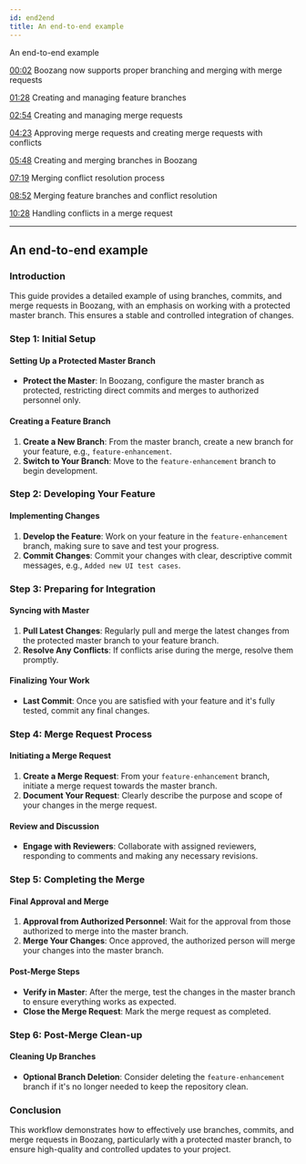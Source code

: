 ```yaml
---
id: end2end
title: An end-to-end example
---
```


 
<YouTubeEmbed embedId="ja7ETXsjKGI">An end-to-end example</YouTubeEmbed>

[00:02](https://www.youtube.com/watch?v=ja7ETXsjKGI&t=2) Boozang now supports proper branching and merging with merge requests

[01:28](https://www.youtube.com/watch?v=ja7ETXsjKGI&t=88) Creating and managing feature branches

[02:54](https://www.youtube.com/watch?v=ja7ETXsjKGI&t=174) Creating and managing merge requests

[04:23](https://www.youtube.com/watch?v=ja7ETXsjKGI&t=263) Approving merge requests and creating merge requests with conflicts

[05:48](https://www.youtube.com/watch?v=ja7ETXsjKGI&t=348) Creating and merging branches in Boozang

[07:19](https://www.youtube.com/watch?v=ja7ETXsjKGI&t=439) Merging conflict resolution process

[08:52](https://www.youtube.com/watch?v=ja7ETXsjKGI&t=532) Merging feature branches and conflict resolution

[10:28](https://www.youtube.com/watch?v=ja7ETXsjKGI&t=628) Handling conflicts in a merge request

-------------------
## An end-to-end example

### Introduction
This guide provides a detailed example of using branches, commits, and merge requests in Boozang, with an emphasis on working with a protected master branch. This ensures a stable and controlled integration of changes.

### Step 1: Initial Setup

#### Setting Up a Protected Master Branch
- **Protect the Master**: In Boozang, configure the master branch as protected, restricting direct commits and merges to authorized personnel only.

#### Creating a Feature Branch
1. **Create a New Branch**: From the master branch, create a new branch for your feature, e.g., `feature-enhancement`.
2. **Switch to Your Branch**: Move to the `feature-enhancement` branch to begin development.

### Step 2: Developing Your Feature

#### Implementing Changes
1. **Develop the Feature**: Work on your feature in the `feature-enhancement` branch, making sure to save and test your progress.
2. **Commit Changes**: Commit your changes with clear, descriptive commit messages, e.g., `Added new UI test cases`.

### Step 3: Preparing for Integration

#### Syncing with Master
1. **Pull Latest Changes**: Regularly pull and merge the latest changes from the protected master branch to your feature branch.
2. **Resolve Any Conflicts**: If conflicts arise during the merge, resolve them promptly.

#### Finalizing Your Work
- **Last Commit**: Once you are satisfied with your feature and it's fully tested, commit any final changes.

### Step 4: Merge Request Process

#### Initiating a Merge Request
1. **Create a Merge Request**: From your `feature-enhancement` branch, initiate a merge request towards the master branch.
2. **Document Your Request**: Clearly describe the purpose and scope of your changes in the merge request.

#### Review and Discussion
- **Engage with Reviewers**: Collaborate with assigned reviewers, responding to comments and making any necessary revisions.

### Step 5: Completing the Merge

#### Final Approval and Merge
1. **Approval from Authorized Personnel**: Wait for the approval from those authorized to merge into the master branch.
2. **Merge Your Changes**: Once approved, the authorized person will merge your changes into the master branch.

#### Post-Merge Steps
- **Verify in Master**: After the merge, test the changes in the master branch to ensure everything works as expected.
- **Close the Merge Request**: Mark the merge request as completed.

### Step 6: Post-Merge Clean-up

#### Cleaning Up Branches
- **Optional Branch Deletion**: Consider deleting the `feature-enhancement` branch if it's no longer needed to keep the repository clean.

### Conclusion
This workflow demonstrates how to effectively use branches, commits, and merge requests in Boozang, particularly with a protected master branch, to ensure high-quality and controlled updates to your project.


